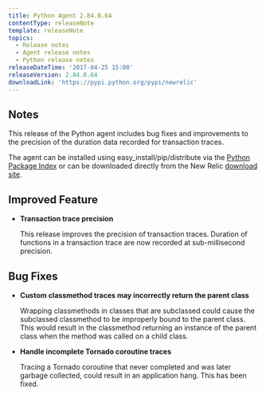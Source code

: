 ```yaml
---
title: Python Agent 2.84.0.64
contentType: releaseNote
template: releaseNote
topics:
  - Release notes
  - Agent release notes
  - Python release notes
releaseDateTime: '2017-04-25 15:00'
releaseVersion: 2.84.0.64
downloadLink: 'https://pypi.python.org/pypi/newrelic'
---
```


## Notes

This release of the Python agent includes bug fixes and improvements to the precision of the duration data recorded for transaction traces.

The agent can be installed using easy_install/pip/distribute via the [Python Package Index](https://pypi.python.org/pypi/newrelic) or can be downloaded directly from the New Relic [download site](http://download.newrelic.com/python_agent/release/).

## Improved Feature

* **Transaction trace precision**

  This release improves the precision of transaction traces. Duration of functions in a transaction trace are now recorded at sub-millisecond precision.

## Bug Fixes

* **Custom classmethod traces may incorrectly return the parent class**

  Wrapping classmethods in classes that are subclassed could cause the subclassed classmethod to be improperly bound to the parent class. This would result in the classmethod returning an instance of the parent class when the method was called on a child class.
* **Handle incomplete Tornado coroutine traces**

  Tracing a Tornado coroutine that never completed and was later garbage collected, could result in an application hang. This has been fixed.
